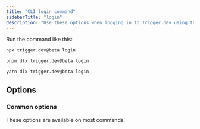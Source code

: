 ```yaml
---
title: "CLI login command"
sidebarTitle: "login"
description: "Use these options when logging in to Trigger.dev using the CLI."
---
```



Run the command like this:

<CodeGroup>

```bash npm
npx trigger.dev@beta login
```

```bash pnpm
pnpm dlx trigger.dev@beta login
```

```bash yarn
yarn dlx trigger.dev@beta login
```

</CodeGroup>

## Options

### Common options

These options are available on most commands.

<CommonOptions />
